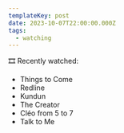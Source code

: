 ```yaml
---
templateKey: post
date: 2023-10-07T22:00:00.000Z
tags:
  - watching
---
```

🎞️ Recently watched:

* Things to Come
* Redline
* Kundun
* The Creator
* Cléo from 5 to 7
* Talk to Me

